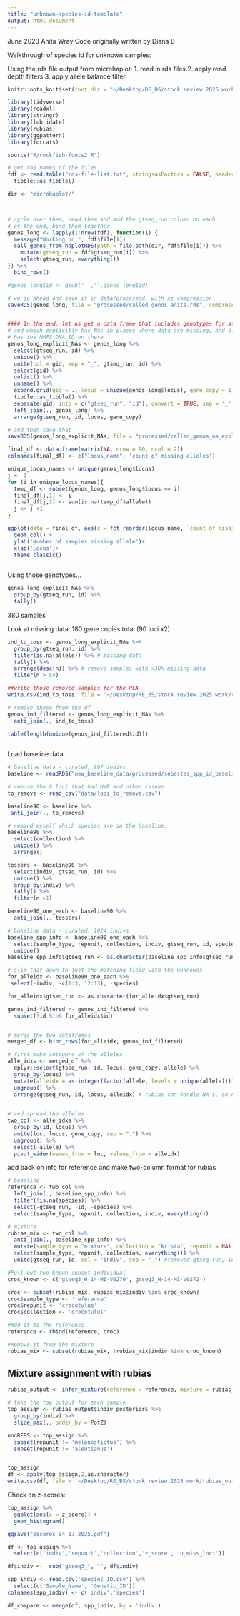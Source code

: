 ```yaml
---
title: "unknown-species-id-template"
output: html_document
---
```


June 2023
Anita Wray
Code originally written by Diana B

Walkthrough of species id for unknown samples:

Using the rds file output from microhaplot:
1. read in rds files
2. apply read depth filters
3. apply allele balance filter
```r
knitr::opts_knit$set(root.dir = "~/Desktop/RE_BS/stock review 2025 work/")
```

```r
library(tidyverse)
library(readxl)
library(stringr)
library(lubridate)
library(rubias)
library(ggpattern)
library(forcats)

source("R/rockfish-funcs2.R")

# get the names of the files
fdf <- read.table("rds-file-list.txt", stringsAsFactors = FALSE, header = TRUE) %>%
  tibble::as_tibble()

dir <- "microhaplot/"



# cycle over them, read them and add the gtseq_run column on each.
# at the end, bind them together.
genos_long <- lapply(1:nrow(fdf), function(i) {
  message("Working on ", fdf$file[i])
  call_genos_from_haplotRDS(path = file.path(dir, fdf$file[i])) %>%
    mutate(gtseq_run = fdf$gtseq_run[i]) %>%
    select(gtseq_run, everything())
}) %>%
  bind_rows()

#genos_long$id <- gsub('-','',genos_long$id)

# we go ahead and save it in data/processed, with xz compression
saveRDS(genos_long, file = "processed/called_genos_anita.rds", compress = "xz")


#### In the end, let us get a data frame that includes genotypes for all the individuals  ####
# and which explicitly has NAs in places where data are missing, and also 
# has the NMFS_DNA_ID on there
genos_long_explicit_NAs <- genos_long %>%
  select(gtseq_run, id) %>%
  unique() %>%
  unite(col = gid, sep = "_", gtseq_run, id) %>%
  select(gid) %>%
  unlist() %>%
  unname() %>%
  expand.grid(gid = ., locus = unique(genos_long$locus), gene_copy = 1:2, stringsAsFactors = FALSE) %>%
  tibble::as_tibble() %>% 
  separate(gid, into = c("gtseq_run", "id"), convert = TRUE, sep = '_') %>%
  left_join(., genos_long) %>%
  arrange(gtseq_run, id, locus, gene_copy)

# and then save that
saveRDS(genos_long_explicit_NAs, file = "processed/called_genos_na_explicit_anita.rds", compress = "xz")

final_df <- data.frame(matrix(NA, nrow = 90, ncol = 2))
colnames(final_df) <- c("locus_name", 'count of missing alleles')

unique_locus_names <- unique(genos_long$locus)
j <- 1
for (i in unique_locus_names){
  temp_df <- subset(genos_long, genos_long$locus == i)
  final_df[j,1] <- i
  final_df[j,2] <- sum(is.na(temp_df$allele))
  j <- j +1
}

ggplot(data = final_df, aes(x = fct_reorder(locus_name, `count of missing alleles`), y = `count of missing alleles`/2)) +
  geom_col() +
  ylab('Number of samples missing allele')+
  xlab('Locus')+
  theme_classic()
  
```


Using those genotypes...
```r
genos_long_explicit_NAs %>%
  group_by(gtseq_run, id) %>%
  tally() 
```
380 samples


Look at missing data:
180 gene copies total (90 loci x2)
```r
ind_to_toss <- genos_long_explicit_NAs %>%
  group_by(gtseq_run, id) %>%
  filter(is.na(allele)) %>% # missing data
  tally() %>%
  arrange(desc(n)) %>% # remove samples with >30% missing data
  filter(n > 54)

##write those removed samples for the PCA
write.csv(ind_to_toss, file = "~/Desktop/RE_BS/stock review 2025 work/removed_samples_rubias_04_11_25.csv")

# remove those from the df
genos_ind_filtered <- genos_long_explicit_NAs %>%
  anti_join(., ind_to_toss)

table(length(unique(genos_ind_filtered$id)))
  
```



Load baseline data
```r
# baseline data - curated, 997 indivs
baseline <- readRDS("new_baseline_data/processed/sebastes_spp_id_baseline_haplotypes_04_17.rds")

# remove the 6 loci that had HWE and other issues
to_remove <- read_csv("data/loci_to_remove.csv")

baseline90 <- baseline %>%
 anti_join(., to_remove)

# remind myself which species are in the baseline:
baseline90 %>%
  select(collection) %>%
  unique() %>%
  arrange()

tossers <- baseline90 %>%
  select(indiv, gtseq_run, id) %>%
  unique() %>%
  group_by(indiv) %>%
  tally() %>%
  filter(n >1)

baseline90_one_each <- baseline90 %>%
  anti_join(., tossers)

# baseline data - curated, 1024 indivs
baseline_spp_info <- baseline90_one_each %>%
  select(sample_type, repunit, collection, indiv, gtseq_run, id, species) %>% 
  unique()
baseline_spp_info$gtseq_run <- as.character(baseline_spp_info$gtseq_run)
```



```r
# slim that down to just the matching field with the unknowns
for_alleidx <- baseline90_one_each %>%
 select(-indiv, -c(1:3, 12:13), -species)

for_alleidx$gtseq_run <- as.character(for_alleidx$gtseq_run)
```



```r
genos_ind_filtered <- genos_ind_filtered %>%
  subset(!id %in% for_alleidx$id)


# merge the two dataframes
merged_df <- bind_rows(for_alleidx, genos_ind_filtered)

# first make integers of the alleles
alle_idxs <- merged_df %>% 
  dplyr::select(gtseq_run, id, locus, gene_copy, allele) %>%
  group_by(locus) %>%
  mutate(alleidx = as.integer(factor(allele, levels = unique(allele)))) %>%
  ungroup() %>%
  arrange(gtseq_run, id, locus, alleidx) # rubias can handle NA's, so no need to change them to 0's

  
# and spread the alleles
two_col <- alle_idxs %>%
  group_by(id, locus) %>%
  unite(loc, locus, gene_copy, sep = ".") %>%
  ungroup() %>%
  select(-allele) %>%
  pivot_wider(names_from = loc, values_from = alleidx) 


```



add back on info for reference and make two-column format for rubias
```r
# baseline
reference <- two_col %>%
  left_join(., baseline_spp_info) %>%
  filter(!is.na(species)) %>%
  select(-gtseq_run, -id, -species) %>%
  select(sample_type, repunit, collection, indiv, everything()) 

```

```r
# mixture
rubias_mix <- two_col %>%
  anti_join(., baseline_spp_info) %>%
  mutate(sample_type = "mixture", collection = "krista", repunit = NA) %>%
  select(sample_type, repunit, collection, everything()) %>%
  unite(gtseq_run, id, col = "indiv", sep = "_") #removed gtseq_run, id

#Pull out two known sunset individual
croc_known <- c('gtseq3_H-14-MI-V0270','gtseq3_H-14-MI-V0272')

croc <- subset(rubias_mix, rubias_mix$indiv %in% croc_known)
croc$sample_type <- 'reference'
croc$repunit <- 'crocotulus'
croc$collection <- 'crocotulus'

#Add it to the reference 
reference <- rbind(reference, croc)

#Remove it from the mixture
rubias_mix <- subset(rubias_mix, !rubias_mix$indiv %in% croc_known)

```

## Mixture assignment with rubias


```r
rubias_output <- infer_mixture(reference = reference, mixture = rubias_mix, gen_start_col = 5)

```



```r
# take the top output for each sample
top_assign <- rubias_output$indiv_posteriors %>%
  group_by(indiv) %>%
  slice_max(., order_by = PofZ)

nonREBS <- top_assign %>%
  subset(repunit != 'melanostictus') %>%
  subset(repunit != 'aleutianus')


top_assign
df <- apply(top_assign,2,as.character)
write.csv(df, file = '~/Desktop/RE_BS/stock review 2025 work/rubias_output_04_17_2025.csv')
```

Check on z-scores:

```r
top_assign %>%
  ggplot(aes(x = z_score)) +
  geom_histogram()

ggsave("Zscores_04_17_2025.pdf")
```

```r
df <- top_assign %>% 
  select(c('indiv','repunit','collection','z_score', 'n_miss_loci')) 

df$indiv <-  sub("gtseq3_", "", df$indiv)

spp_indiv <- read.csv('species_ID.csv') %>%
  select(c('Sample_Name', 'Genetic_ID'))
colnames(spp_indiv) <- c('indiv','species')

df_compare <- merge(df, spp_indiv, by = 'indiv')
```